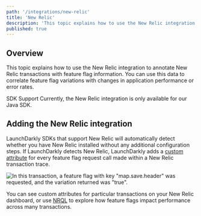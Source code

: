```yaml
---
path: '/integrations/new-relic'
title: 'New Relic'
description: 'This topic explains how to use the New Relic integration to annotate New Relic transactions with feature flag information. Use this data to correlate feature flag variations with changes in application performance.'
published: true
---
```


## Overview

This topic explains how to use the New Relic integration to annotate New Relic transactions with feature flag information. You can use this data to correlate feature flag variations with changes in application performance or error rates.

<Callout intent="alert">
  <CalloutTitle>SDK Support</CalloutTitle>
  <CalloutDescription>Currently, the New Relic integration is only available for our Java SDK.</CalloutDescription>
</Callout>

## Adding the New Relic integration

LaunchDarkly SDKs that support New Relic will automatically detect whether you have New Relic installed without any additional configuration steps. If LaunchDarkly detects New Relic,
LaunchDarkly adds a [custom attribute](https://docs.newrelic.com/docs/insights/new-relic-insights/decorating-events/insights-custom-attributes) for every feature flag request call made within a New Relic transaction trace.

![In this transaction, a feature flag with key "map.save.header" was requested, and the variation returned was "true".](../images/new-relic-custom-attribute.png)

You can see custom attributes for particular transactions on your New Relic dashboard, or use [NRQL](https://docs.newrelic.com/docs/insights/new-relic-insights/using-new-relic-query-language/nrql-reference) to explore how feature flags impact performance across many transactions.
